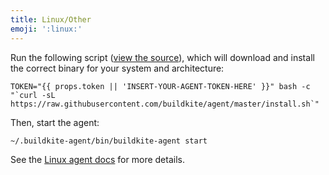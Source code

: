```yaml
---
title: Linux/Other
emoji: ':linux:'
---
```

Run the following script ([view the source](https://raw.githubusercontent.com/buildkite/agent/master/install.sh)), which will download and install the correct binary for your system and architecture:

```shell
TOKEN="{{ props.token || 'INSERT-YOUR-AGENT-TOKEN-HERE' }}" bash -c "`curl -sL https://raw.githubusercontent.com/buildkite/agent/master/install.sh`"
```

Then, start the agent:

```shell
~/.buildkite-agent/bin/buildkite-agent start
```

<p class="rounded bg-silver p2">See the <a href="/docs/agent/linux">Linux agent docs</a> for more details.</p>
